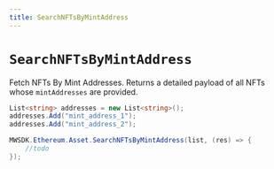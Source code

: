 ```yaml
---
title: SearchNFTsByMintAddress
---
```


# `SearchNFTsByMintAddress`

Fetch NFTs By Mint Addresses. Returns a detailed payload of all NFTs whose `mintAddresses`
are provided.

```csharp
List<string> addresses = new List<string>();
addresses.Add("mint_address_1");
addresses.Add("mint_address_2");

MWSDK.Ethereum.Asset.SearchNFTsByMintAddress(list, (res) => {
    //todo
});
```